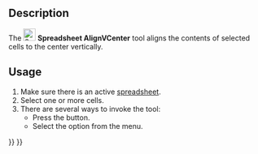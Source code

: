 <languages/>
<translate>

<!--T:6-->
{{Docnav
|[[Spreadsheet_AlignTop|Align Top]]
|[[Spreadsheet_AlignBottom|Align Bottom]]
|[[Spreadsheet_Workbench|Spreadsheet]]
|IconL=Spreadsheet_AlignTop.svg
|IconR=Spreadsheet_AlignBottom.svg
|IconC=Workbench_Spreadsheet.svg
}}

<!--T:1-->
{{GuiCommand
|Name=Spreadsheet AlignVCenter
|MenuLocation=Spreadsheet → Alignment → Vertically center-align
|Workbenches=[[Spreadsheet_Workbench|Spreadsheet]]
|Version=0.17
}}

==Description== <!--T:2-->

<!--T:3-->
The [[File:Spreadsheet_AlignVCenter.svg|24px]] '''Spreadsheet AlignVCenter''' tool aligns the contents of selected cells to the center vertically.

==Usage== <!--T:4-->

<!--T:5-->
# Make sure there is an active [[Spreadsheet_CreateSheet|spreadsheet]].
# Select one or more cells.
# There are several ways to invoke the tool:
#* Press the {{Button|[[File:Spreadsheet_AlignVCenter.svg|16px]] [[Spreadsheet_AlignVCenter|Vertically center-align]]}} button.
#* Select the {{MenuCommand|Spreadsheet → Alignment → [[File:Spreadsheet_AlignVCenter.svg|16px]] Vertically center-align}} option from the menu.


<!--T:7-->
{{Docnav
|[[Spreadsheet_AlignTop|Align Top]]
|[[Spreadsheet_AlignBottom|Align Bottom]]
|[[Spreadsheet_Workbench|Spreadsheet]]
|IconL=Spreadsheet_AlignTop.svg
|IconR=Spreadsheet_AlignBottom.svg
|IconC=Workbench_Spreadsheet.svg
}}

</translate>
{{Spreadsheet_Tools_navi{{#translation:}}}}
{{Userdocnavi{{#translation:}}}}
